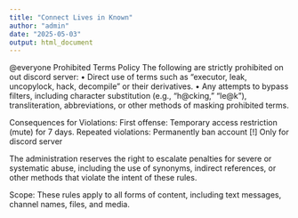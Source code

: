 ```yaml
---
title: "Connect Lives in Known"
author: "admin"
date: "2025-05-03"
output: html_document
---
```


@everyone
Prohibited Terms Policy
The following are strictly prohibited on out discord server:
• Direct use of terms such as "executor, leak, uncopylock, hack, decompile" or their derivatives.
• Any attempts to bypass filters, including character substitution (e.g., “h@cking,” “le@k”), transliteration, abbreviations, or other methods of masking prohibited terms.

Consequences for Violations:
First offense: Temporary access restriction (mute) for 7 days.
Repeated violations: Permanently ban account
[!] Only for discord server

The administration reserves the right to escalate penalties for severe or systematic abuse, including the use of synonyms, indirect references, or other methods that violate the intent of these rules.

Scope:
These rules apply to all forms of content, including text messages, channel names, files, and media.
